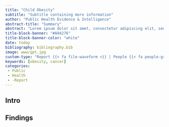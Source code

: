 ```yaml
---
title: "Child Obesity"
subtitle: "Subtitle containing more information"
author: "Public Health Evidence & Intelligence"
abstract-title: "Summary"
abstract: "Lorem ipsum dolor sit amet, consectetur adipiscing elit, sed do eiusmod tempor incididunt ut labore et dolore magna aliqua. Ut enim ad minim veniam, quis nostrud exercitation ullamco laboris nisi ut aliquip ex ea commodo consequat. Duis aute irure dolor in reprehenderit in voluptate velit esse cillum dolore eu fugiat nulla pariatur. Excepteur sint occaecat cupidatat non proident, sunt in culpa qui officia deserunt mollit anim id est laborum."
title-block-banner: "#A04276"
title-block-banner-color: "white"
date: today
bibliography: bibliography.bib
image: www/gpt.jpg
custom-type: "Report {{< fa file-waveform >}} | People {{< fa people-group >}}"
keywords: [obesity, cancer]
categories:
 - Public
 - Health
 - -Report
---
```


## Intro

## Findings
